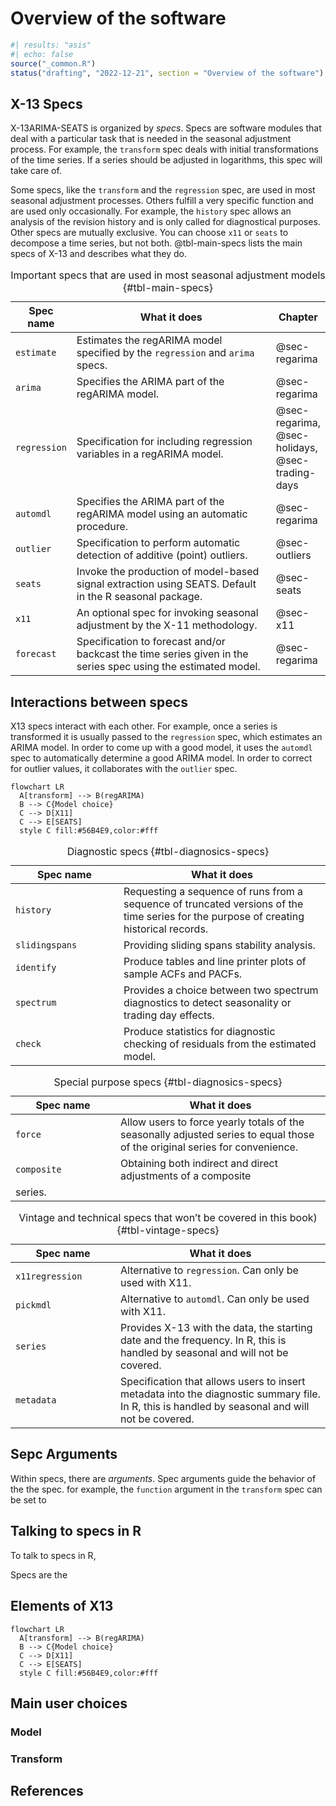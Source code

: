 # Overview of the software {#sec-overwiew}

```r
#| results: "asis"
#| echo: false
source("_common.R")
status("drafting", "2022-12-21", section = "Overview of the software")  # drafting, polishing, complete
```

```{=html}
<!--
-   History of the software

-   Elements of the software

-   Overview of main choices a user needs to make
-->
```
## X-13 Specs

X-13ARIMA-SEATS is organized by *specs*.
Specs are software modules that deal with a particular task that is needed in the seasonal adjustment process.
For example, the `transform` spec deals with initial transformations of the time series.
If a series should be adjusted in logarithms, this spec will take care of.

Some specs, like the `transform` and the `regression` spec, are used in most seasonal adjustment processes.
Others fulfill a very specific function and are used only occasionally.
For example, the `history` spec allows an analysis of the revision history and is only called for diagnostical purposes.
Other specs are mutually exclusive.
You can choose `x11` or `seats` to decompose a time series, but not both.
@tbl-main-specs lists the main specs of X-13 and describes what they do.

| Spec name    | What it does                                                                                                  | Chapter                                         |
|------------|-------------------------------------------------|------------|
| `estimate`   | Estimates the regARIMA model specified by the `regression` and `arima` specs.                                 | @sec-regarima                                   |
| `arima`      | Specifies the ARIMA part of the regARIMA model.                                                               | @sec-regarima                                   |
| `regression` | Specification for including regression variables in a regARIMA model.                                         | @sec-regarima, @sec-holidays, @sec-trading-days |
| `automdl`    | Specifies the ARIMA part of the regARIMA model using an automatic procedure.                                  | @sec-regarima                                   |
| `outlier`    | Specification to perform automatic detection of additive (point) outliers.                                    | @sec-outliers                                   |
| `seats`      | Invoke the production of model-based signal extraction using SEATS. Default in the R seasonal package.        | @sec-seats                                      |
| `x11`        | An optional spec for invoking seasonal adjustment by the X-11 methodology.                                    | @sec-x11                                        |
| `forecast`   | Specification to forecast and/or backcast the time series given in the series spec using the estimated model. | @sec-regarima                                   |

: Important specs that are used in most seasonal adjustment models {#tbl-main-specs}

## Interactions between specs

X13 specs interact with each other.
For example, once a series is transformed it is usually passed to the `regression` spec, which estimates an ARIMA model.
In order to come up with a good model, it uses the `automdl` spec to automatically determine a good ARIMA model.
In order to correct for outlier values, it collaborates with the `outlier` spec.

<!-- https://mermaid-js.github.io/mermaid/#/flowchart?id=styling-and-classes -->

```mermaid
flowchart LR
  A[transform] --> B(regARIMA)
  B --> C{Model choice}
  C --> D[X11]
  C --> E[SEATS]
  style C fill:#56B4E9,color:#fff
```

| Spec name      | What it does                                                                                                                           |
|-------------------------|-----------------------------------------------|
| `history`      | Requesting a sequence of runs from a sequence of truncated versions of the time series for the purpose of creating historical records. |
| `slidingspans` | Providing sliding spans stability analysis.                                                                                            |
| `identify`     | Produce tables and line printer plots of sample ACFs and PACFs.                                                                        |
| `spectrum`     | Provides a choice between two spectrum diagnostics to detect seasonality or trading day effects.                                       |
| `check`        | Produce statistics for diagnostic checking of residuals from the estimated model.                                                      |

: Diagnostic specs {#tbl-diagnosics-specs}

| Spec name   | What it does                                                                                                                |
|------------------------|-----------------------------------------------|
| `force`     | Allow users to force yearly totals of the seasonally adjusted series to equal those of the original series for convenience. |
| `composite` | Obtaining both indirect and direct adjustments of a composite                                                               |
| series.     |                                                                                                                             |

: Special purpose specs {#tbl-diagnosics-specs}

| Spec name       | What it does                                                                                                                                    |
|------------------------|-----------------------------------------------|
| `x11regression` | Alternative to `regression`. Can only be used with X11.                                                                                         |
| `pickmdl`       | Alternative to `automdl`. Can only be used with X11.                                                                                            |
| `series`        | Provides X-13 with the data, the starting date and the frequency. In R, this is handled by seasonal and will not be covered.                    |
| `metadata`      | Specification that allows users to insert metadata into the diagnostic summary file. In R, this is handled by seasonal and will not be covered. |

: Vintage and technical specs that won't be covered in this book) {#tbl-vintage-specs}

## Sepc Arguments

Within specs, there are *arguments*.
Spec arguments guide the behavior of the the spec.
for example, the `function` argument in the `transform` spec can be set to

## Talking to specs in R

To talk to specs in R,

Specs are the

## Elements of X13

<!-- https://mermaid-js.github.io/mermaid/#/flowchart?id=styling-and-classes -->

```mermaid
flowchart LR
  A[transform] --> B(regARIMA)
  B --> C{Model choice}
  C --> D[X11]
  C --> E[SEATS]
  style C fill:#56B4E9,color:#fff
```

## Main user choices

### Model

### Transform

## References
